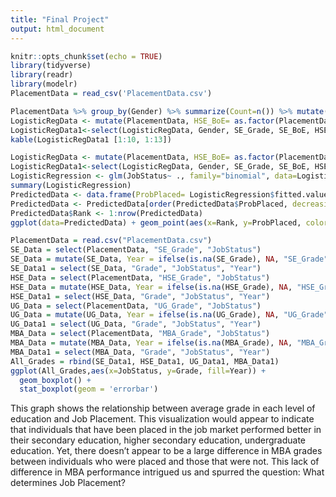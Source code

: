 ```yaml
---
title: "Final Project"
output: html_document
---
```


```r
knitr::opts_chunk$set(echo = TRUE)
library(tidyverse)
library(readr)
library(modelr)
PlacementData = read_csv('PlacementData.csv')
```

```r
PlacementData %>% group_by(Gender) %>% summarize(Count=n()) %>% mutate(Percentage=Count/sum(Count)) %>% kable() 
LogisticRegData <- mutate(PlacementData, HSE_BoE= as.factor(PlacementData$HSE_BoE),SE_BoE= as.factor(PlacementData$SE_BoE),HSE_Specialization= as.factor(PlacementData$HSE_Specialization), UG_Specialization= as.factor(PlacementData$UG_Specialization),WorkExp= as.factor(PlacementData$WorkExp),MBA_Specialization= as.factor(PlacementData$MBA_Specialization), JobStatus= as.factor(PlacementData$JobStatus), Gender = as.factor(PlacementData$Gender))
LogisticRegData1<-select(LogisticRegData, Gender, SE_Grade, SE_BoE, HSE_Grade, HSE_BoE, HSE_Specialization, UG_Grade, UG_Specialization, WorkExp, EmploymentTest, MBA_Specialization, MBA_Grade, JobStatus)
kable(LogisticRegData1 [1:10, 1:13]) 
```


```r
LogisticRegData <- mutate(PlacementData, HSE_BoE= as.factor(PlacementData$HSE_BoE),SE_BoE= as.factor(PlacementData$SE_BoE),HSE_Specialization= as.factor(PlacementData$HSE_Specialization), UG_Specialization= as.factor(PlacementData$UG_Specialization),WorkExp= as.factor(PlacementData$WorkExp),MBA_Specialization= as.factor(PlacementData$MBA_Specialization), JobStatus= as.factor(PlacementData$JobStatus), Gender = as.factor(PlacementData$Gender))
LogisticRegData1<-select(LogisticRegData, Gender, SE_Grade, SE_BoE, HSE_Grade, HSE_BoE, HSE_Specialization, UG_Grade, UG_Specialization, WorkExp, EmploymentTest, MBA_Specialization, MBA_Grade, JobStatus)
LogisticRegression <- glm(JobStatus~ ., family="binomial", data=LogisticRegData1)
summary(LogisticRegression)
PredictedData <- data.frame(ProbPlaced= LogisticRegression$fitted.values, JobStatus=LogisticRegData1$JobStatus)
PredictedData <- PredictedData[order(PredictedData$ProbPlaced, decreasing=FALSE),]
PredictedData$Rank <- 1:nrow(PredictedData)
ggplot(data=PredictedData) + geom_point(aes(x=Rank, y=ProbPlaced, color=JobStatus), alpha=1, shape=4, stroke=2) + ylab("Predicted Probability of Job Status") 
```


```r
PlacementData = read.csv("PlacementData.csv")
SE_Data = select(PlacementData, "SE_Grade", "JobStatus")
SE_Data = mutate(SE_Data, Year = ifelse(is.na(SE_Grade), NA, "SE_Grade"), Grade = SE_Grade)
SE_Data1 = select(SE_Data, "Grade", "JobStatus", "Year")
HSE_Data = select(PlacementData, "HSE_Grade", "JobStatus")
HSE_Data = mutate(HSE_Data, Year = ifelse(is.na(HSE_Grade), NA, "HSE_Grade"), Grade = HSE_Grade)
HSE_Data1 = select(HSE_Data, "Grade", "JobStatus", "Year")
UG_Data = select(PlacementData, "UG_Grade", "JobStatus")
UG_Data = mutate(UG_Data, Year = ifelse(is.na(UG_Grade), NA, "UG_Grade"), Grade = UG_Grade)
UG_Data1 = select(UG_Data, "Grade", "JobStatus", "Year")
MBA_Data = select(PlacementData, "MBA_Grade", "JobStatus")
MBA_Data = mutate(MBA_Data, Year = ifelse(is.na(MBA_Grade), NA, "MBA_Grade"), Grade = MBA_Grade)
MBA_Data1 = select(MBA_Data, "Grade", "JobStatus", "Year")
All_Grades = rbind(SE_Data1, HSE_Data1, UG_Data1, MBA_Data1)
ggplot(All_Grades,aes(x=JobStatus, y=Grade, fill=Year)) +
  geom_boxplot() +
  stat_boxplot(geom = 'errorbar')
```
This graph shows the relationship between average grade in each level of education and Job Placement. This visualization would appear to indicate that individuals that have been placed in the job market performed better in their secondary education, higher secondary education, undergraduate education. Yet, there doesn't appear to be a large difference in MBA grades between individuals who were placed and those that were not. This lack of difference in MBA performance intrigued us and spurred the question: What determines Job Placement? 

